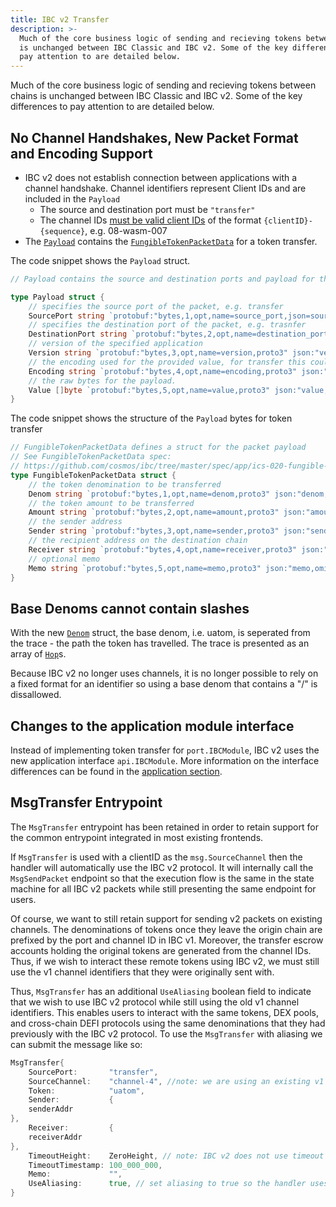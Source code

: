 ```yaml
---
title: IBC v2 Transfer
description: >-
  Much of the core business logic of sending and recieving tokens between chains
  is unchanged between IBC Classic and IBC v2. Some of the key differences to
  pay attention to are detailed below.
---
```


Much of the core business logic of sending and recieving tokens between chains is unchanged between IBC Classic and IBC v2. Some of the key differences to pay attention to are detailed below.

## No Channel Handshakes, New Packet Format and Encoding Support

* IBC v2 does not establish connection between applications with a channel handshake. Channel identifiers represent Client IDs and are included in the `Payload`
  * The source and destination port must be `"transfer"`
  * The channel IDs [must be valid client IDs](https://github.com/cosmos/ibc-go/blob/main/modules/apps/transfer/v2/ibc_module.go#L46-L47) of the format `{clientID}-{sequence}`, e.g. 08-wasm-007
* The [`Payload`](https://github.com/cosmos/ibc-go/blob/main/modules/core/04-channel/v2/types/packet.pb.go#L146-L158) contains the [`FungibleTokenPacketData`](https://github.com/cosmos/ibc-go/blob/main/modules/apps/transfer/types/packet.pb.go#L28-L39) for a token transfer.

The code snippet shows the `Payload` struct.

```go expandable
// Payload contains the source and destination ports and payload for the application (version, encoding, raw bytes)

type Payload struct {
	// specifies the source port of the packet, e.g. transfer
	SourcePort string `protobuf:"bytes,1,opt,name=source_port,json=sourcePort,proto3" json:"source_port,omitempty"`
	// specifies the destination port of the packet, e.g. trasnfer
	DestinationPort string `protobuf:"bytes,2,opt,name=destination_port,json=destinationPort,proto3" json:"destination_port,omitempty"`
	// version of the specified application
	Version string `protobuf:"bytes,3,opt,name=version,proto3" json:"version,omitempty"`
	// the encoding used for the provided value, for transfer this could be JSON, protobuf or ABI
	Encoding string `protobuf:"bytes,4,opt,name=encoding,proto3" json:"encoding,omitempty"`
	// the raw bytes for the payload.
	Value []byte `protobuf:"bytes,5,opt,name=value,proto3" json:"value,omitempty"`
}
```

The code snippet shows the structure of the `Payload` bytes for token transfer

```go expandable
// FungibleTokenPacketData defines a struct for the packet payload
// See FungibleTokenPacketData spec:
// https://github.com/cosmos/ibc/tree/master/spec/app/ics-020-fungible-token-transfer#data-structures
type FungibleTokenPacketData struct {
	// the token denomination to be transferred
	Denom string `protobuf:"bytes,1,opt,name=denom,proto3" json:"denom,omitempty"`
	// the token amount to be transferred
	Amount string `protobuf:"bytes,2,opt,name=amount,proto3" json:"amount,omitempty"`
	// the sender address
	Sender string `protobuf:"bytes,3,opt,name=sender,proto3" json:"sender,omitempty"`
	// the recipient address on the destination chain
	Receiver string `protobuf:"bytes,4,opt,name=receiver,proto3" json:"receiver,omitempty"`
	// optional memo
	Memo string `protobuf:"bytes,5,opt,name=memo,proto3" json:"memo,omitempty"`
}
```

## Base Denoms cannot contain slashes

With the new [`Denom`](https://github.com/cosmos/ibc-go/blob/main/modules/apps/transfer/types/token.pb.go#L81-L87) struct, the base denom, i.e. uatom, is seperated from the trace - the path the token has travelled. The trace is presented as an array of [`Hop`](https://github.com/cosmos/ibc-go/blob/main/modules/apps/transfer/types/token.pb.go#L136-L140)s.

Because IBC v2 no longer uses channels, it is no longer possible to rely on a fixed format for an identifier so using a base denom that contains a "/" is dissallowed.

## Changes to the application module interface

Instead of implementing token transfer for `port.IBCModule`, IBC v2 uses the new application interface `api.IBCModule`. More information on the interface differences can be found in the [application section](/docs/ibc/next//ibc/apps/ibcv2apps).

## MsgTransfer Entrypoint

The `MsgTransfer` entrypoint has been retained in order to retain support for the common entrypoint integrated in most existing frontends.

If `MsgTransfer` is used with a clientID as the `msg.SourceChannel` then the handler will automatically use the IBC v2 protocol. It will internally call the `MsgSendPacket` endpoint so that the execution flow is the same in the state machine for all IBC v2 packets while still presenting the same endpoint for users.

Of course, we want to still retain support for sending v2 packets on existing channels. The denominations of tokens once they leave the origin chain are prefixed by the port and channel ID in IBC v1. Moreover, the transfer escrow accounts holding the original tokens are generated from the channel IDs. Thus, if we wish to interact these remote tokens using IBC v2, we must still use the v1 channel identifiers that they were originally sent with.

Thus, `MsgTransfer` has an additional `UseAliasing` boolean field to indicate that we wish to use IBC v2 protocol while still using the old v1 channel identifiers. This enables users to interact with the same tokens, DEX pools, and cross-chain DEFI protocols using the same denominations that they had previously with the IBC v2 protocol. To use the `MsgTransfer` with aliasing we can submit the message like so:

```go expandable
MsgTransfer{
    SourcePort:       "transfer",
    SourceChannel:    "channel-4", //note: we are using an existing v1 channel identiifer
	Token:            "uatom",
    Sender:           {
    senderAddr
},
    Receiver:         {
    receiverAddr
},
    TimeoutHeight:    ZeroHeight, // note: IBC v2 does not use timeout height
	TimeoutTimestamp: 100_000_000,
    Memo:             "",
    UseAliasing:      true, // set aliasing to true so the handler uses IBC v2 instead of IBC v1
}
```
